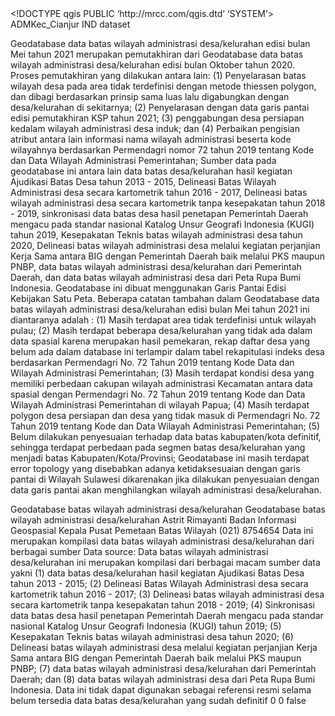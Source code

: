 <!DOCTYPE qgis PUBLIC 'http://mrcc.com/qgis.dtd' 'SYSTEM'>
<qgis version="3.40.7-Bratislava">
  <identifier>ADMKec_Cianjur</identifier>
  <parentidentifier></parentidentifier>
  <language>IND</language>
  <type>dataset</type>
  <title>Batas Wilayah Administrasi Desa/Kelurahan Indonesia</title>
  <abstract>Geodatabase data batas wilayah administrasi desa/kelurahan edisi bulan Mei tahun 2021 merupakan pemutakhiran dari Geodatabase data batas wilayah administrasi desa/kelurahan edisi bulan Oktober tahun 2020. Proses pemutakhiran yang dilakukan antara lain: (1) Penyelarasan batas wilayah desa pada area tidak terdefinisi dengan metode thiessen polygon, dan dibagi berdasarkan prinsip sama luas lalu digabungkan dengan desa/kelurahan di sekitarnya; (2) Penyelarasan dengan data garis pantai edisi pemutakhiran KSP tahun 2021; (3) penggabungan desa persiapan kedalam wilayah administrasi desa induk; dan (4) Perbaikan pengisian atribut antara lain informasi nama wilayah administrasi beserta kode wilayahnya berdasarkan Permendagri nomor 72 tahun 2019 tentang Kode dan Data Wilayah Administrasi Pemerintahan; Sumber data pada geodatabase ini antara lain data batas desa/kelurahan hasil kegiatan Ajudikasi Batas Desa tahun 2013 - 2015, Delineasi Batas Wilayah Administrasi desa secara kartometrik tahun 2016 - 2017, Delineasi batas wilayah administrasi desa secara kartometrik tanpa kesepakatan tahun 2018 - 2019, sinkronisasi data batas desa hasil penetapan Pemerintah Daerah mengacu pada standar nasional Katalog Unsur Geografi Indonesia (KUGI) tahun 2019, Kesepakatan Teknis batas wilayah administrasi desa tahun 2020, Delineasi batas wilayah administrasi desa melalui kegiatan perjanjian Kerja Sama antara BIG dengan Pemerintah Daerah baik melalui PKS maupun PNBP, data batas wilayah administrasi desa/kelurahan dari Pemerintah Daerah, dan data batas wilayah administrasi desa dari Peta Rupa Bumi Indonesia. Geodatabase ini dibuat menggunakan Garis Pantai Edisi Kebijakan Satu Peta. Beberapa catatan tambahan dalam Geodatabase data batas wilayah administrasi desa/kelurahan edisi bulan Mei tahun 2021 ini diantaranya adalah : (1) Masih terdapat area tidak terdefinisi untuk wilayah pulau; (2) Masih terdapat beberapa desa/kelurahan yang tidak ada dalam data spasial karena merupakan hasil pemekaran, rekap daftar desa yang belum ada dalam database ini terlampir dalam tabel rekapitulasi indeks desa berdasarkan Permendagri No. 72 Tahun 2019 tentang Kode Data dan Wilayah Administrasi Pemerintahan; (3) Masih terdapat kondisi desa yang memiliki perbedaan cakupan wilayah administrasi Kecamatan antara data spasial dengan Permendagri No. 72 Tahun 2019 tentang Kode dan Data Wilayah Administrasi Pemerintahan di wilayah Papua; (4) Masih terdapat polygon desa persiapan dan desa yang tidak masuk di Permendagri No. 72 Tahun 2019 tentang Kode dan Data Wilayah Administrasi Pemerintahan; (5) Belum dilakukan penyesuaian terhadap data batas kabupaten/kota definitif, sehingga terdapat perbedaan pada segmen batas desa/kelurahan yang menjadi batas Kabupaten/Kota/Provinsi; Geodatabase ini masih terdapat error topology yang disebabkan adanya ketidaksesuaian dengan garis pantai di Wilayah Sulawesi dikarenakan jika dilakukan penyesuaian dengan data garis pantai akan menghilangkan wilayah administrasi desa/kelurahan.

</abstract>
  <keywords vocabulary="Search keys">
    <keyword>Geodatabase batas wilayah administrasi desa/kelurahan</keyword>
  </keywords>
  <keywords vocabulary="gmd:topicCategory">
    <keyword>Geodatabase batas wilayah administrasi desa/kelurahan</keyword>
  </keywords>
  <contact>
    <name>Astrit Rimayanti</name>
    <organization>Badan Informasi Geospasial</organization>
    <position>Kepala Pusat Pemetaan Batas Wilayah</position>
    <voice>(021) 8754654</voice>
    <fax></fax>
    <email></email>
    <role></role>
  </contact>
  <links/>
  <history>Data ini merupakan kompilasi data batas wilayah administrasi desa/kelurahan dari berbagai sumber</history>
  <history>Data source: Data batas wilayah administrasi desa/kelurahan ini merupakan kompilasi dari berbagai macam sumber data yakni (1) data batas desa/kelurahan hasil kegiatan Ajudikasi Batas Desa tahun 2013 - 2015; (2) Delineasi Batas Wilayah Administrasi desa secara kartometrik tahun 2016 - 2017; (3) Delineasi batas wilayah administrasi desa secara kartometrik tanpa kesepakatan tahun 2018 - 2019; (4) Sinkronisasi data batas desa hasil penetapan Pemerintah Daerah mengacu pada standar nasional Katalog Unsur Geografi Indonesia (KUGI) tahun 2019; (5) Kesepakatan Teknis batas wilayah administrasi desa tahun 2020; (6) Delineasi batas wilayah administrasi desa melalui kegiatan perjanjian Kerja Sama antara BIG dengan Pemerintah Daerah baik melalui PKS maupun PNBP; (7) data batas wilayah administrasi desa/kelurahan dari Pemerintah Daerah; dan (8) data batas wilayah administrasi desa dari Peta Rupa Bumi Indonesia.</history>
  <dates>
    <date value="2021-05-31T00:00:00" type="Revised"/>
  </dates>
  <fees></fees>
  <constraints type="Limitations of use">Data ini tidak dapat digunakan sebagai referensi resmi selama belum tersedia data batas desa/kelurahan yang sudah definitif</constraints>
  <encoding></encoding>
  <crs>
    <spatialrefsys nativeFormat="Wkt">
      <wkt></wkt>
      <proj4></proj4>
      <srsid>0</srsid>
      <srid>0</srid>
      <authid></authid>
      <description></description>
      <projectionacronym></projectionacronym>
      <ellipsoidacronym></ellipsoidacronym>
      <geographicflag>false</geographicflag>
    </spatialrefsys>
  </crs>
  <extent>
    <spatial maxy="0" minz="0" crs="EPSG:4326" miny="0" minx="0" maxz="0" dimensions="2" maxx="0"/>
    <temporal>
      <period>
        <start></start>
        <end></end>
      </period>
    </temporal>
  </extent>
</qgis>
